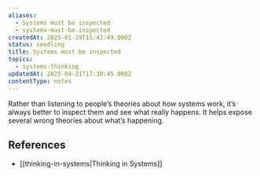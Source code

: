 ```yaml
---
aliases:
  - Systems must be inspected
  - systems-must-be-inspected
createdAt: 2025-01-19T15:42:49.000Z
status: seedling
title: Systems must be inspected
topics:
  - systems-thinking
updatedAt: 2025-04-21T17:30:45.000Z
contentType: notes
---
```

Rather than listening to people’s theories about how systems work, it’s always better to inspect them and see what really happens. It helps expose several wrong theories about what’s happening.

## References

- [[thinking-in-systems|Thinking in Systems]]
